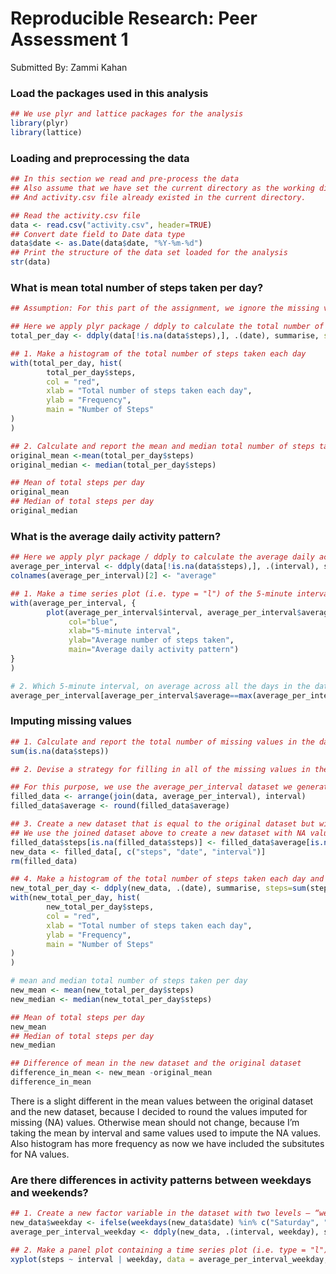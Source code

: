 Reproducible Research: Peer Assessment 1
==========================================

Submitted By: Zammi Kahan


### Load the packages used in this analysis
```r

## We use plyr and lattice packages for the analysis
library(plyr)
library(lattice)

```

### Loading and preprocessing the data
```r

## In this section we read and pre-process the data
## Also assume that we have set the current directory as the working directory.
## And activity.csv file already existed in the current directory.

## Read the activity.csv file
data <- read.csv("activity.csv", header=TRUE)
## Convert date field to Date data type
data$date <- as.Date(data$date, "%Y-%m-%d")
## Print the structure of the data set loaded for the analysis
str(data)

```

### What is mean total number of steps taken per day?
```r

## Assumption: For this part of the assignment, we ignore the missing values in the dataset.

## Here we apply plyr package / ddply to calculate the total number of steps taken per day dataset
total_per_day <- ddply(data[!is.na(data$steps),], .(date), summarise, steps=sum(steps))

## 1. Make a histogram of the total number of steps taken each day
with(total_per_day, hist(
        total_per_day$steps,
        col = "red",
        xlab = "Total number of steps taken each day",
        ylab = "Frequency",
        main = "Number of Steps"
)
) 

## 2. Calculate and report the mean and median total number of steps taken per day
original_mean <-mean(total_per_day$steps)
original_median <- median(total_per_day$steps)

## Mean of total steps per day
original_mean
## Median of total steps per day
original_median

```

### What is the average daily activity pattern?
```r

## Here we apply plyr package / ddply to calculate the average daily activity pattern dataset
average_per_interval <- ddply(data[!is.na(data$steps),], .(interval), summarise, steps=mean(steps))
colnames(average_per_interval)[2] <- "average"

## 1. Make a time series plot (i.e. type = "l") of the 5-minute interval (x-axis) and the average number of steps taken, averaged across all days (y-axis)
with(average_per_interval, {
        plot(average_per_interval$interval, average_per_interval$average, type="l", 
             col="blue",
             xlab="5-minute interval", 
             ylab="Average number of steps taken",
             main="Average daily activity pattern")
}
)

# 2. Which 5-minute interval, on average across all the days in the dataset, contains the maximum number of steps?
average_per_interval[average_per_interval$average==max(average_per_interval$average),]

```

### Imputing missing values

```r

## 1. Calculate and report the total number of missing values in the dataset (i.e. the total number of rows with NAs)
sum(is.na(data$steps))

## 2. Devise a strategy for filling in all of the missing values in the dataset. The strategy does not need to be sophisticated. For example, you could use the mean/median for that day, or the mean for that 5-minute interval, etc.

## For this purpose, we use the average_per_interval dataset we generated above. average_per_interval is joined to the original dataset and arrange by interval. Also round the mean/average values.
filled_data <- arrange(join(data, average_per_interval), interval)
filled_data$average <- round(filled_data$average)

## 3. Create a new dataset that is equal to the original dataset but with the missing data filled in.
## We use the joined dataset above to create a new dataset with NA values filled in steps field
filled_data$steps[is.na(filled_data$steps)] <- filled_data$average[is.na(filled_data$steps)]
new_data <- filled_data[, c("steps", "date", "interval")]
rm(filled_data)

## 4. Make a histogram of the total number of steps taken each day and Calculate and report the mean and median total number of steps taken per day. Do these values differ from the estimates from the first part of the assignment? What is the impact of imputing missing data on the estimates of the total daily number of steps?
new_total_per_day <- ddply(new_data, .(date), summarise, steps=sum(steps))
with(new_total_per_day, hist(
        new_total_per_day$steps,
        col = "red",
        xlab = "Total number of steps taken each day",
        ylab = "Frequency",
        main = "Number of Steps"
)
) 

# mean and median total number of steps taken per day
new_mean <- mean(new_total_per_day$steps)
new_median <- median(new_total_per_day$steps)

## Mean of total steps per day
new_mean
## Median of total steps per day
new_median

## Difference of mean in the new dataset and the original dataset
difference_in_mean <- new_mean -original_mean
difference_in_mean

```

There is a slight different in the mean values between the original dataset and the new dataset, because I decided to round the values imputed for missing (NA) values. Otherwise mean should not change, because I'm taking the mean by interval and same values used to impute the NA values.
Also histogram has more frequency as now we have included the subsitutes for NA values.

### Are there differences in activity patterns between weekdays and weekends?

```r

## 1. Create a new factor variable in the dataset with two levels – “weekday” and “weekend” indicating whether a given date is a weekday or weekend day.
new_data$weekday <- ifelse(weekdays(new_data$date) %in% c("Saturday", "Sunday"),"Weekend", "Weekday")
average_per_interval_weekday <- ddply(new_data, .(interval, weekday), summarise, steps=mean(steps))

## 2. Make a panel plot containing a time series plot (i.e. type = "l") of the 5-minute interval (x-axis) and the average number of steps taken, averaged across all weekday days or weekend days (y-axis). The plot should look something like the following, which was creating using simulated data:
xyplot(steps ~ interval | weekday, data = average_per_interval_weekday, layout = c(1, 2), type="l")

```
